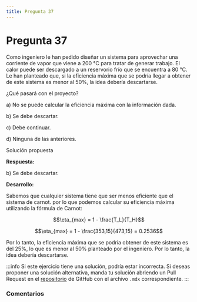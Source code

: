 ```yaml
---
title: Pregunta 37
---
```



# Pregunta 37

<div className="exercise">
Como ingeniero le han pedido diseñar un sistema para aprovechar una corriente de vapor que viene
a 200 °C para tratar de generar trabajo. El calor puede ser descargado a un reservorio frío que se
encuentra a 80 °C. Le han planteado que, si la eficiencia máxima que se podría llegar a obtener de
este sistema es menor al 50%, la idea debería descartarse.

¿Qué pasará con el proyecto?

a) No se puede calcular la eficiencia máxima con la información dada.

b) Se debe descartar.

c) Debe continuar.

d) Ninguna de las anteriores.

</div>

<MDXDetails>
<summary>Solución propuesta</summary>

<div className="exercise">

**Respuesta:**

b) Se debe descartar.

**Desarrollo:**

Sabemos que cualquier sistema tiene que ser menos eficiente que el sistema de carnot. por lo que podemos calcular su eficiencia máxima utilizando la fórmula de Carnot:

$$\eta_{max} = 1 - \frac{T_L}{T_H}$$


$$\eta_{max} = 1 - \frac{353,15}{473,15} = 0.2536$$

Por lo tanto, la eficiencia máxima que se podría obtener de este sistema es del 25%, lo que es menor al 50% planteado por el ingeniero. Por lo tanto, la idea debería descartarse.
</div>

:::info
Si este ejercicio tiene una solución, podría estar incorrecta. Si deseas proponer una solución alternativa, manda tu solución abriendo
un Pull Request en el [repositorio](https://github.com/crow-rojas/apuntes-fundamentals/pulls) de GitHub con el archivo
`.mdx` correspondiente.
:::

</MDXDetails>

### Comentarios

<Disqus
  url="https://crow-rojas.github.io/apuntes-fundamentals/docs/mathematics/linear-algebra/exercises/2024-2/p08"
  identifier="docs/mathematics/linear-algebra/exercises/2024-2/p08"
  title="2024-2 Álgebra Lineal - Pregunta 08"
/>
